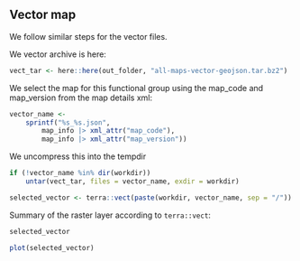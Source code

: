 
## Vector map

We follow similar steps for the vector files. 

We vector archive is here:

```r
vect_tar <- here::here(out_folder, "all-maps-vector-geojson.tar.bz2")
```

We select the map for this functional group using the map_code and map_version from the map details xml:

```r
vector_name <- 
    sprintf("%s_%s.json",
        map_info |> xml_attr("map_code"),
        map_info |> xml_attr("map_version"))
```

We uncompress this into the tempdir

```r
if (!vector_name %in% dir(workdir))
    untar(vect_tar, files = vector_name, exdir = workdir)
```

```r
selected_vector <- terra::vect(paste(workdir, vector_name, sep = "/"))
```

Summary of the raster layer according to `terra::vect`:

```r
selected_vector
```

```r
plot(selected_vector)
```